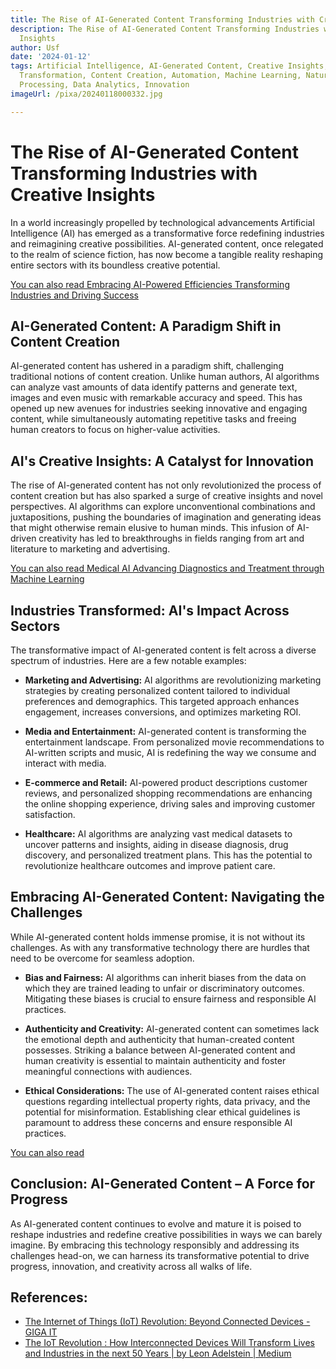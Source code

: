 ```yaml
---
title: The Rise of AI-Generated Content Transforming Industries with Creative Insights
description: The Rise of AI-Generated Content Transforming Industries with Creative
  Insights
author: Usf
date: '2024-01-12'
tags: Artificial Intelligence, AI-Generated Content, Creative Insights, Industrial
  Transformation, Content Creation, Automation, Machine Learning, Natural Language
  Processing, Data Analytics, Innovation
imageUrl: /pixa/20240118000332.jpg

---
```

# The Rise of AI-Generated Content Transforming Industries with Creative Insights

In a world increasingly propelled by technological advancements  Artificial Intelligence (AI) has emerged  as  a transformative force redefining industries and reimagining creative possibilities. AI-generated content, once relegated to the realm of science fiction, has now become a tangible reality reshaping entire sectors with its boundless creative potential.

[You  can also read Embracing AI-Powered Efficiencies  Transforming Industries and Driving Success](Embracing%20AI-Powered%20Efficiencies%20Transforming%20Industries%20and%20Driving%20Success)


##  AI-Generated Content: A Paradigm  Shift in  Content Creation

AI-generated content has ushered in a paradigm shift, challenging traditional notions of content  creation. Unlike  human  authors, AI algorithms can analyze vast amounts of  data identify patterns and generate text, images  and even music with remarkable accuracy and speed. This has opened up new avenues for industries seeking innovative and engaging content, while simultaneously automating  repetitive tasks and  freeing human creators to focus on higher-value activities.

## AI's Creative Insights: A Catalyst for Innovation

The rise of AI-generated content has not only revolutionized the process of content creation but  has  also sparked a surge of  creative insights and novel perspectives. AI algorithms can explore unconventional combinations  and juxtapositions, pushing  the  boundaries of imagination and generating ideas that might otherwise remain elusive to human minds. This infusion of AI-driven creativity has led to breakthroughs  in fields ranging from art  and literature to marketing and advertising.

[You  can also  read Medical AI Advancing Diagnostics and Treatment through Machine Learning](Medical%20AI%20Advancing%20Diagnostics%20and%20Treatment%20through%20Machine%20Learning)


##  Industries Transformed: AI's Impact Across Sectors

The transformative impact of AI-generated content  is  felt across a diverse spectrum of industries. Here are  a few notable examples:

- **Marketing and Advertising:** AI algorithms are revolutionizing marketing strategies  by creating personalized  content tailored to individual preferences and demographics. This targeted approach enhances engagement, increases  conversions, and optimizes marketing ROI.

- **Media and Entertainment:** AI-generated content is transforming  the entertainment landscape. From personalized movie recommendations to AI-written scripts and music, AI is redefining the way we consume and interact with media.

- **E-commerce and Retail:** AI-powered product descriptions customer reviews, and personalized shopping recommendations are enhancing the online shopping experience, driving sales and improving customer satisfaction.

- **Healthcare:**  AI algorithms are analyzing vast medical datasets to uncover patterns and insights, aiding in disease diagnosis, drug discovery, and  personalized treatment plans. This has the potential to revolutionize  healthcare outcomes  and improve patient care.

## Embracing AI-Generated Content: Navigating the Challenges

While AI-generated content holds immense promise, it is not  without its challenges. As with any transformative  technology there are hurdles that need to be overcome for seamless  adoption.

- **Bias and Fairness:** AI algorithms can  inherit biases from the  data on which they are trained leading  to  unfair or discriminatory outcomes. Mitigating these biases is crucial to ensure fairness  and responsible AI practices.

- **Authenticity and Creativity:** AI-generated content can sometimes lack the emotional depth and authenticity that human-created content possesses. Striking a balance between AI-generated content and human creativity is essential to maintain authenticity  and  foster meaningful connections with audiences.

- **Ethical  Considerations:** The use of AI-generated content raises ethical questions regarding intellectual property rights, data privacy, and the potential for misinformation. Establishing clear ethical guidelines is paramount  to address these concerns and  ensure responsible AI practices.

[You can also read ]()


## Conclusion: AI-Generated Content – A Force for Progress

As AI-generated content continues  to evolve and mature it is poised to  reshape industries and redefine creative possibilities in ways we can  barely imagine. By embracing this technology responsibly and addressing  its  challenges head-on, we can harness its transformative potential to drive progress, innovation, and  creativity across all walks  of life.

## References:
- [The Internet of Things (IoT) Revolution: Beyond Connected Devices - GIGA IT](https://grupo-giga.com/the-internet-of-things-iot-revolution-beyond-connected-devices/)
- [The IoT Revolution : How Interconnected Devices Will Transform Lives and Industries in the next 50 Years | by Leon Adelstein | Medium](https://medium.com/@adelstein/the-iot-revolution-how-interconnected-devices-will-transform-lives-and-industries-in-the-next-50-c166379401e5)
